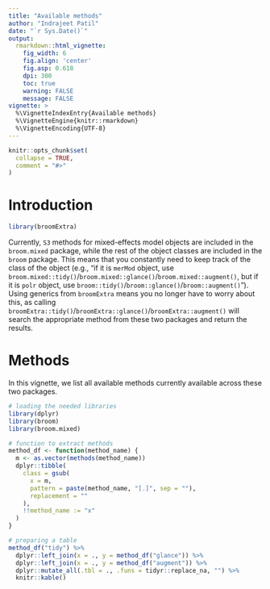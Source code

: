 ```yaml
---
title: "Available methods"
author: "Indrajeet Patil"
date: "`r Sys.Date()`"
output:
  rmarkdown::html_vignette:
    fig_width: 6
    fig.align: 'center'
    fig.asp: 0.618
    dpi: 300
    toc: true
    warning: FALSE
    message: FALSE
vignette: >
  %\VignetteIndexEntry{Available methods}
  %\VignetteEngine{knitr::rmarkdown}
  %\VignetteEncoding{UTF-8}
---
```


```r
knitr::opts_chunk$set(
  collapse = TRUE,
  comment = "#>"
)
```

# Introduction

```r
library(broomExtra)
```

Currently, `S3` methods for mixed-effects model objects are included in the
`broom.mixed` package, while the rest of the object classes are included in the
`broom` package. This means that you constantly need to keep track of the class
of the object (e.g., "if it is `merMod` object, use
`broom.mixed::tidy()`/`broom.mixed::glance()`/`broom.mixed::augment()`, but if
it is `polr` object, use `broom::tidy()`/`broom::glance()`/`broom::augment()`").
Using generics from `broomExtra` means you no longer have to worry about this,
as calling `broomExtra::tidy()`/`broomExtra::glance()`/`broomExtra::augment()`
will search the appropriate method from these two packages and return the
results.

# Methods

In this vignette, we list all available methods currently available across these
two packages.

```r
# loading the needed libraries
library(dplyr)
library(broom)
library(broom.mixed)

# function to extract methods
method_df <- function(method_name) {
  m <- as.vector(methods(method_name))
  dplyr::tibble(
    class = gsub(
      x = m,
      pattern = paste(method_name, "[.]", sep = ""),
      replacement = ""
    ),
    !!method_name := "x"
  )
}

# preparing a table
method_df("tidy") %>%
  dplyr::left_join(x = ., y = method_df("glance")) %>%
  dplyr::left_join(x = ., y = method_df("augment")) %>%
  dplyr::mutate_all(.tbl = ., .funs = tidyr::replace_na, "") %>%
  knitr::kable()
```
